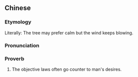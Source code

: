{{also|树欲静而风不止}}
==Chinese==
{{zh-forms|s=树欲静而风不止}}

===Etymology===
Literally: The tree may prefer calm but the wind keeps blowing.

===Pronunciation===
{{zh-pron
|m=shù yù jìng ér fēng bù zhǐ
|cat=prov
}}

===Proverb===
{{zh-proverb}}

# The objective laws often go counter to man's desires.
